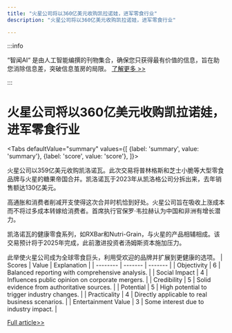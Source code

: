 ```yaml
---
title: "火星公司将以360亿美元收购凯拉诺娃，进军零食行业"
description: "火星公司将以360亿美元收购凯拉诺娃，进军零食行业"

---
```



:::info

“智闻AI“ 是由人工智能编撰的刊物集合，确保您只获得最有价值的信息，旨在助您消除信息差，突破信息茧房的局限。  [了解更多 >>](/)

:::

# 火星公司将以360亿美元收购凯拉诺娃，进军零食行业


<Tabs
	defaultValue="summary"
	values={[
	{label: 'summary', value: 'summary'},
	{label: 'score', value: 'score'},
]}>
<TabItem value="summary">


火星公司以359亿美元收购凯洛诺瓦。此次交易将普林格斯和芝士小脆等大型零食品牌与火星的糖果帝国合并。凯洛诺瓦于2023年从凯洛格公司分拆出来，去年销售额达130亿美元。

高通胀和消费者削减开支使得这次合并时机恰到好处。火星公司旨在吸收上涨成本而不将过多成本转嫁给消费者。首席执行官保罗·韦拉赫认为中国和非洲有增长潜力。

凯洛诺瓦的健康零食系列，如RXBar和Nutri-Grain，与火星的产品相辅相成。该交易预计将于2025年完成，此前激进投资者汤姆斯资本施加压力。

此举使火星公司成为全球零食巨头，利用受欢迎的品牌并扩展到更健康的选项。
</TabItem>
<TabItem value="score">
	| Scores     | Value   | Explanation |
	| -------- | ------- | ------- |
	| Objectivity  | 6    | Balanced reporting with comprehensive analysis.    |
	| Social Impact | 4     | Influences public opinion on corporate mergers.    |
	| Credibility    | 5    | Solid evidence from authoritative sources.    |
	| Potential    | 5    | High potential to trigger industry changes.    |
	| Practicality    | 4    | Directly applicable to real business scenarios.    |
	| Entertainment Value    | 3    | Some interest due to industry impact.    |
</TabItem>
</Tabs>

[Full article>>](https://www.cnbc.com/2024/08/14/mars-to-acquire-kellanova-in-36-billion-deal-.html)
